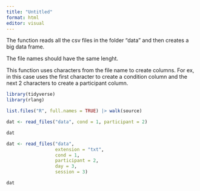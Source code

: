```yaml
---
title: "Untitled"
format: html
editor: visual
---
```


The function reads all the csv files in the folder "data" and then creates a big data frame.

The file names should have the same lenght.

This function uses characters from the file name to create columns. For ex, in this case uses the first character to create a condition column and the next 2 characters to create a participant column.

```r
library(tidyverse)
library(rlang)

list.files("R", full.names = TRUE) |> walk(source)
```

```r
dat <- read_files("data", cond = 1, participant = 2)

dat
```

```r
dat <- read_files("data", 
                  extension = "txt", 
                  cond = 1, 
                  participant = 2, 
                  day = 3, 
                  session = 3)

dat
```
